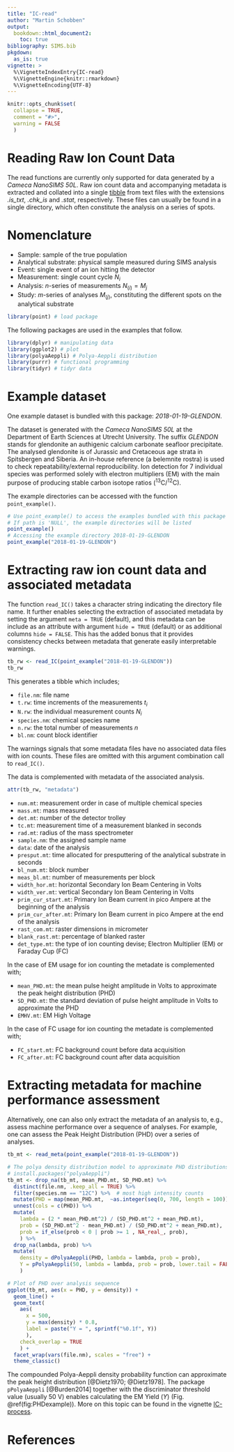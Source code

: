 ```yaml
---
title: "IC-read"
author: "Martin Schobben" 
output: 
  bookdown::html_document2:
    toc: true
bibliography: SIMS.bib
pkgdown:
  as_is: true
vignette: >
  %\VignetteIndexEntry{IC-read}
  %\VignetteEngine{knitr::rmarkdown}
  %\VignetteEncoding{UTF-8}
---
```


```r
knitr::opts_chunk$set(
  collapse = TRUE,
  comment = "#>",
  warning = FALSE
  )
```


# Reading Raw Ion Count Data

The read functions are currently only supported for data generated by a *Cameca NanoSIMS 50L*. Raw ion count data and accompanying metadata is extracted and collated into a single [tibble](https://cran.r-project.org/web/packages/tibble/vignettes/tibble.html) from text files with the extensions *.is_txt*, *.chk_is* and *.stat*, respectively. These files can usually be found in a single directory, which often constitute the analysis on a series of spots.


# Nomenclature

* Sample: sample of the true population
* Analytical substrate: physical sample measured during SIMS analysis
* Event: single event of an ion hitting the detector
* Measurement: single count cycle $N_i$
* Analysis: $n$-series of measurements $N_{(i)} = M_j$ 
* Study: $m$-series of analyses $M_{(j)}$, constituting the different spots on the analytical substrate   


```r
library(point) # load package
```


The following packages are used in the examples that follow.


```r
library(dplyr) # manipulating data
library(ggplot2) # plot
library(polyaAeppli) # Polya-Aeppli distribution
library(purrr) # functional programming
library(tidyr) # tidyr data
```


# Example dataset

One example dataset is bundled with this package: *2018-01-19-GLENDON*.

The dataset is generated with the *Cameca NanoSIMS 50L* at the Department of Earth Sciences at Utrecht University. The suffix *GLENDON* stands for glendonite an authigenic calcium carbonate seafloor precipitate. The analysed glendonite is of Jurassic and Cretaceous age strata in Spitsbergen and Siberia. An in-house reference (a belemnite rostra) is used to check repeatability/external reproducibility. Ion detection for 7 individual species was performed solely with electron multipliers (EM) with the main purpose of producing stable carbon isotope ratios (^13^C/^12^C). 

The example directories can be accessed with the function `point_example()`.


```r
# Use point_example() to access the examples bundled with this package 
# If path is 'NULL', the example directories will be listed
point_example()
# Accessing the example directory 2018-01-19-GLENDON
point_example("2018-01-19-GLENDON")
```


# Extracting raw ion count data and associated metadata

The function `read_IC()` takes a character string indicating the directory file name. It further enables selecting the extraction of associated metadata by setting the argument `meta = TRUE` (default), and this metadata can be include as an attribute with argument `hide = TRUE` (default) or as additional columns `hide = FALSE`. This has the added bonus that it provides consistency checks between metadata that generate easily interpretable warnings. 

```r
tb_rw <- read_IC(point_example("2018-01-19-GLENDON"))
tb_rw
```

This generates a tibble which includes;

* `file.nm`: file name
* `t.rw`: time increments of the measurements $t_i$
* `N.rw`: the individual measurement counts $N_i$
* `species.nm`: chemical species name
* `n.rw`: the total number of measurements $n$
* `bl.nm`: count block identifier

The warnings signals that some metadata files have no associated data files with ion counts. These files are omitted with this argument combination call to `read_IC()`.

<!-- The second warning indicates that there are inconsistencies in the length $n$ of the analyses when comparing raw data and the actual rows of count data. This can indicates that an analysis was aborted leaving an incomplete ion count sequences. To figure out which file this is use the function compare_length(), which uses the `waldo` package to compare objects. -->

The data is complemented with metadata of the associated analysis.

```r
attr(tb_rw, "metadata")
```

* `num.mt`: measurement order in case of multiple chemical species
* `mass.mt`: mass measured
* `det.mt`: number of the detector trolley
* `tc.mt`: measurement time of a measurement blanked in seconds
* `rad.mt`: radius of the mass spectrometer
* `sample.nm`: the assigned sample name
* `data`: date of the analysis
* `presput.mt`: time allocated for presputtering of the analytical substrate in seconds
* `bl_num.mt`: block number
* `meas_bl.mt`: number of measurements per block
* `width_hor.mt`: horizontal Secondary Ion Beam Centering in Volts
* `width_ver.mt`: vertical Secondary Ion Beam Centering in Volts
* `prim_cur_start.mt`: Primary Ion Beam current in pico Ampere at the beginning of the analysis
* `prim_cur_after.mt`: Primary Ion Beam current in pico Ampere at the end of the analysis
* `rast_com.mt`: raster dimensions in micrometer
* `blank_rast.mt`: percentage of blanked raster
* `det_type.mt`: the type of ion counting devise; Electron Multiplier (EM) or Faraday Cup (FC) 

In the case of EM usage for ion counting the metadate is complemented with;

* `mean_PHD.mt`: the mean pulse height amplitude in Volts to approximate the peak height distribution (PHD)
* `SD_PHD.mt`: the standard deviation of pulse height amplitude in Volts to approximate the PHD 
* `EMHV.mt`: EM High Voltage  

In the case of FC usage for ion counting the metadate is complemented with;

* `FC_start.mt`: FC background count before data acquisition
* `FC_after.mt`: FC background count after data acquisition


# Extracting metadata for machine performance assessment

Alternatively, one can also only extract the metadata of an analysis to, e.g., assess machine performance over a sequence of analyses. For example, one can assess the Peak Height Distribution (PHD) over a series of analyses.  


```r

tb_mt <- read_meta(point_example("2018-01-19-GLENDON"))

# The polya density distribution model to approximate PHD distributions
# install.packages("polyaAeppli")
tb_mt <- drop_na(tb_mt, mean_PHD.mt, SD_PHD.mt) %>% 
  distinct(file.nm, .keep_all = TRUE) %>% 
  filter(species.nm == "12C") %>%  # most high intensity counts
  mutate(PHD = map(mean_PHD.mt,  ~as.integer(seq(0, 700, length = 100)))) %>%
  unnest(cols = c(PHD)) %>% 
  mutate(
    lambda = (2 * mean_PHD.mt^2) / (SD_PHD.mt^2 + mean_PHD.mt),
    prob = (SD_PHD.mt^2 - mean_PHD.mt) / (SD_PHD.mt^2 + mean_PHD.mt),
    prob = if_else(prob < 0 | prob >= 1 , NA_real_, prob),
    ) %>% 
  drop_na(lambda, prob) %>% 
  mutate(
    density = dPolyaAeppli(PHD, lambda = lambda, prob = prob),
    Y = pPolyaAeppli(50, lambda = lambda, prob = prob, lower.tail = FALSE)
    ) 

# Plot of PHD over analysis sequence
ggplot(tb_mt, aes(x = PHD, y = density)) +
  geom_line() +
  geom_text(
    aes(
      x = 500, 
      y = max(density) * 0.8, 
      label = paste("Y = ", sprintf("%0.1f", Y))
      ),
    check_overlap = TRUE
    ) +
  facet_wrap(vars(file.nm), scales = "free") +
  theme_classic()
```


The compounded Polya-Aeppli density probability function can approximate the peak height distribution  [@Dietz1970; @Dietz1978]. The package `pPolyaAeppli` [@Burden2014] together with the discriminator threshold value (usually 50 V) enables calculating the EM Yield ($Y$) (Fig. \@ref(fig:PHDexample)). More on this topic can be found in the vignette [IC-process](IC-process.html).


# References
